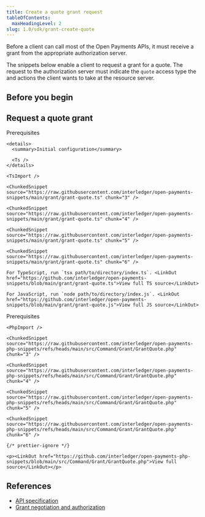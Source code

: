 ```yaml
---
title: Create a quote grant request
tableOfContents:
  maxHeadingLevel: 2
slug: 1.0/sdk/grant-create-quote
---
```



Before a client can call most of the Open Payments APIs, it must receive a grant from the appropriate authorization server.

The snippets below enable a client to request a grant for a quote. The request to the authorization server must indicate the `quote` access type the and actions the client wants to take at the resource server.

## Before you begin

<Begin />

## Request a quote grant

<Tabs syncKey="langs">
  <TabItem label="TypeScript/JavaScript" icon="seti:javascript">
    <LinkButton href="https://github.com/interledger/open-payments-snippets/blob/main/README.md#prerequisites" target="_blank" icon="external" iconPlacement="start">Prerequisites</LinkButton>

    <details>
      <summary>Initial configuration</summary>

      <Ts />
    </details>

    <TsImport />

    <ChunkedSnippet source="https://raw.githubusercontent.com/interledger/open-payments-snippets/main/grant/grant-quote.ts" chunk="3" />

    <ChunkedSnippet source="https://raw.githubusercontent.com/interledger/open-payments-snippets/main/grant/grant-quote.ts" chunk="4" />

    <ChunkedSnippet source="https://raw.githubusercontent.com/interledger/open-payments-snippets/main/grant/grant-quote.ts" chunk="5" />

    <ChunkedSnippet source="https://raw.githubusercontent.com/interledger/open-payments-snippets/main/grant/grant-quote.ts" chunk="6" />

    For TypeScript, run `tsx path/to/directory/index.ts`. <LinkOut href="https://github.com/interledger/open-payments-snippets/blob/main/grant/grant-quote.ts">View full TS source</LinkOut>

    For JavaScript, run `node path/to/directory/index.js`. <LinkOut href="https://github.com/interledger/open-payments-snippets/blob/main/grant/grant-quote.js">View full JS source</LinkOut>
  </TabItem>

  <TabItem label="PHP" icon="seti:php">
    <LinkButton href="https://github.com/interledger/open-payments-php-snippets/blob/main/README.md#prerequisites" target="_blank" icon="external" iconPlacement="start">Prerequisites</LinkButton>

    <PhpImport />

    <ChunkedSnippet source="https://raw.githubusercontent.com/interledger/open-payments-php-snippets/refs/heads/main/src/Command/Grant/GrantQuote.php" chunk="3" />

    <ChunkedSnippet source="https://raw.githubusercontent.com/interledger/open-payments-php-snippets/refs/heads/main/src/Command/Grant/GrantQuote.php" chunk="4" />

    <ChunkedSnippet source="https://raw.githubusercontent.com/interledger/open-payments-php-snippets/refs/heads/main/src/Command/Grant/GrantQuote.php" chunk="5" />

    <ChunkedSnippet source="https://raw.githubusercontent.com/interledger/open-payments-php-snippets/refs/heads/main/src/Command/Grant/GrantQuote.php" chunk="6" />

    {/* prettier-ignore */}

    <p><LinkOut href="https://github.com/interledger/open-payments-php-snippets/blob/main/src/Command/Grant/GrantQuote.php">View full source</LinkOut></p>
  </TabItem>
</Tabs>

## References

* [API specification](/1.0/apis/auth-server/operations/post-request)
* [Grant negotiation and authorization](/1.0/identity/grants)
